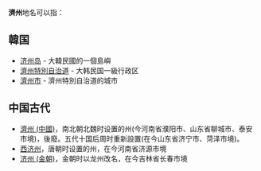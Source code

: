 '''濟州'''地名可以指：
==韓国==
*[[济州岛|济州岛]] - 大韓民國的一個島嶼
*[[濟州特別自治道|濟州特別自治道]] - 大韩民国一級行政区
*[[濟州市|濟州市]] - 濟州特別自治道的城市
==中国古代==
*[[濟州_(中國)|濟州 (中國)]]，南北朝北魏时设置的州(今河南省濮阳市、山东省聊城市、泰安市境)，後廢。五代十国后周时重新設置(在今山东省济宁市、菏泽市境)。
*[[西济州|西济州]]，唐朝时设置的州，在今河南省济源市境
*[[济州_(金朝)|济州 (金朝)]]，金朝时以龙州改名，在今吉林省长春市境

{{Disambig|Cat=二字亚洲地名消歧义|J}}